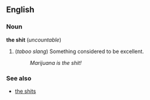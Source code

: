 ==English==
===Noun===
'''the shit''' (''uncountable'')

#(''taboo slang'') Something considered to be excellent.
#:''Marijuana is the shit!''

===See also===
*[[the shits]]